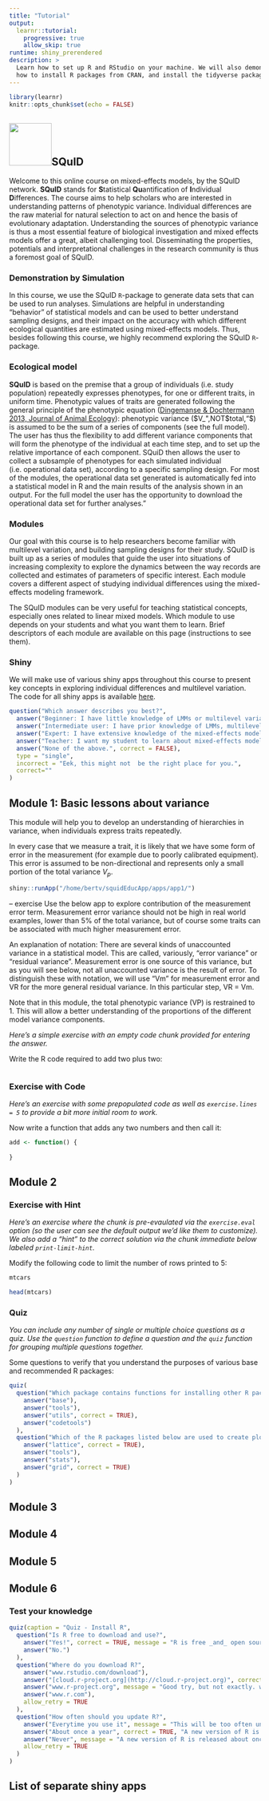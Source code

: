 ```yaml
---
title: "Tutorial"
output:
  learnr::tutorial:
    progressive: true
    allow_skip: true
runtime: shiny_prerendered
description: >
  Learn how to set up R and RStudio on your machine. We will also demonstrate
  how to install R packages from CRAN, and install the tidyverse package.
---
```


```r
library(learnr)
knitr::opts_chunk$set(echo = FALSE)
```

## ![](images/logo_2.png){width="85"}**SQuID**

Welcome to this online course on mixed-effects models, by the SQuID network. **SQuID** stands for **S**tatistical **Qu**antification of **I**ndividual **D**ifferences. The course aims to help scholars who are interested in understanding patterns of phenotypic variance. Individual differences are the raw material for natural selection to act on and hence the basis of evolutionary adaptation. Understanding the sources of phenotypic variance is thus a most essential feature of biological investigation and mixed effects models offer a great, albeit challenging tool. Disseminating the properties, potentials and interpretational challenges in the research community is thus a foremost goal of SQuID.

### Demonstration by Simulation

In this course, we use the SQuID $\texttt{R}$-package to generate data sets that can be used to run analyses. Simulations are helpful in understanding "behavior" of statistical models and can be used to better understand sampling designs, and their impact on the accuracy with which different ecological quantities are estimated using mixed-effects models. Thus, besides following this course, we highly recommend exploring the SQuID $\texttt{R}$-package.

### Ecological model

**SQuID** is based on the premise that a group of individuals (i.e. study population) repeatedly expresses phenotypes, for one or different traits, in uniform time. Phenotypic values of traits are generated following the general principle of the phenotypic equation ([Dingemanse & Dochtermann 2013, Journal of Animal Ecology](http://onlinelibrary.wiley.com/doi/10.1111/1365-2656.12013/abstract)): phenotypic variance ($V_",NOT$total,"\$) is assumed to be the sum of a series of components (see the full model). The user has thus the flexibility to add different variance components that will form the phenotype of the individual at each time step, and to set up the relative importance of each component. SQuiD then allows the user to collect a subsample of phenotypes for each simulated individual (i.e. operational data set), according to a specific sampling design. For most of the modules, the operational data set generated is automatically fed into a statistical model in R and the main results of the analysis shown in an output. For the full model the user has the opportunity to download the operational data set for further analyses."

### Modules

Our goal with this course is to help researchers become familiar with multilevel variation, and building sampling designs for their study. SQuID is built up as a series of modules that guide the user into situations of increasing complexity to explore the dynamics between the way records are collected and estimates of parameters of specific interest. Each module covers a different aspect of studying individual differences using the mixed-effects modeling framework.

The SQuID modules can be very useful for teaching statistical concepts, especially ones related to linear mixed models. Which module to use depends on your students and what you want them to learn. Brief descriptors of each module are available on this page (instructions to see them).

###  Shiny

We will make use of various shiny apps throughout this course to present key concepts in exploring individual differences and multilevel variation. The code for all shiny apps is available [here](https://github.com/squidgroup/squidEducApp).

```r
question("Which answer describes you best?",
  answer("Beginner: I have little knowledge of LMMs or multilevel variation.", message = "*Start with Module 1", correct = TRUE),
  answer("Intermediate user: I have prior knowledge of LMMs, multilevel variation, and/or statistical distributions.", message = "*Start with Module 3", correct = TRUE),
  answer("Expert: I have extensive knowledge of the mixed-effects modeling framework and individual differences.", message = "*Fully explore the SQuID concept with the 'full model' modules", correct = TRUE),
  answer("Teacher: I want my student to learn about mixed-effects models and patterns of phenotypic variance. ", message = "*Please skim the module titles to assess which are of most use for your student", correct = TRUE),
  answer("None of the above.", correct = FALSE),
  type = "single",
  incorrect = "Eek, this might not  be the right place for you.",
  correct=""
)
```

## Module 1: Basic lessons about variance
<!-- ```{r} -->
<!-- knitr::include_app("https://gallery.shinyapps.io/001-hello/", height = "500px") -->
<!-- ``` -->

This module will help you to develop an understanding of hierarchies in variance, when individuals express traits repeatedly.

In every case that we measure a trait, it is likely that we have some form of error in the measurement (for example due to poorly calibrated equipment). This error is assumed to be non-directional and represents only a small portion of the total variance $V_p$. 

```r
shiny::runApp("/home/bertv/squidEducApp/apps/app1/")
```

-- exercise Use the below app to explore contribution of the measurement error term. Measurement error variance should not be high in real world examples, lower than 5% of the total variance, but of course some traits can be associated with much higher measurement error. 

An explanation of notation: There are several kinds of unaccounted variance in a statistical model. This are called, variously, “error variance” or “residual variance”.  Measurement error is one source of this variance, but as you will see below, not all unaccounted variance is the result of error. To distinguish these with notation, we will use “Vm” for measurement error and VR for the more general residual variance. In this particular step, VR = Vm. 

Note that in this module, the total phenotypic variance (VP) is restrained to 1. This will allow a better understanding of the proportions of the different model variance components.



*Here's a simple exercise with an empty code chunk provided for entering the answer.*

Write the R code required to add two plus two:

```r

```

### Exercise with Code

*Here's an exercise with some prepopulated code as well as `exercise.lines = 5` to provide a bit more initial room to work.*

Now write a function that adds any two numbers and then call it:

```r
add <- function() {
  
}
```

## Module 2

### Exercise with Hint

*Here's an exercise where the chunk is pre-evaulated via the `exercise.eval` option (so the user can see the default output we'd like them to customize). We also add a "hint" to the correct solution via the chunk immediate below labeled `print-limit-hint`.*

Modify the following code to limit the number of rows printed to 5:

```r
mtcars
```

```r
head(mtcars)
```

### Quiz

*You can include any number of single or multiple choice questions as a quiz. Use the `question` function to define a question and the `quiz` function for grouping multiple questions together.*

Some questions to verify that you understand the purposes of various base and recommended R packages:

```r
quiz(
  question("Which package contains functions for installing other R packages?",
    answer("base"),
    answer("tools"),
    answer("utils", correct = TRUE),
    answer("codetools")
  ),
  question("Which of the R packages listed below are used to create plots?",
    answer("lattice", correct = TRUE),
    answer("tools"),
    answer("stats"),
    answer("grid", correct = TRUE)
  )
)
```

## Module 3

## Module 4

## Module 5

## Module 6

### Test your knowledge

```r
quiz(caption = "Quiz - Install R",
  question("Is R free to download and use?",
    answer("Yes!", correct = TRUE, message = "R is free _and_ open source, which means that anyone can read, use, and copy the source code of the R language."),
    answer("No.")
  ),
  question("Where do you download R?",
    answer("www.rstudio.com/download"),
    answer("[cloud.r-project.org](http://cloud.r-project.org)", correct = TRUE, message = "You can also download R from [cran.r-project.org](http://cran.r-project.org)"),
    answer("www.r-project.org", message = "Good try, but not exactly. www.r-project.org doesn't provide a download link, but it does provide a link to one the websites above."),
    answer("www.r.com"),
    allow_retry = TRUE
  ),
  question("How often should you update R?",
    answer("Everytime you use it", message = "This will be too often unless you use R very rarely!"),
    answer("About once a year", correct = TRUE, "A new version of R is released about once a year. Update sooner if you encounter a bug that you cannot explain."),
    answer("Never", message = "A new version of R is released about once a year. I'll assume that you are using the newest version of R, which will be the fastest version with the fewest unexpected behaviors." ),
    allow_retry = TRUE
  )
)
```

## List of separate shiny apps
